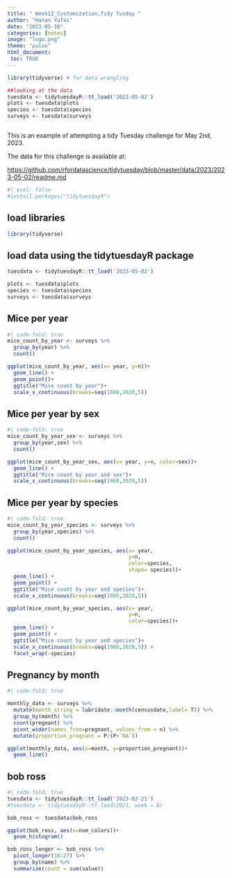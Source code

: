 ```yaml
---
title: " Week12_Customization,Tidy Tusday "
author: "Hanan Yafai"
date: "2023-05-10"
categories: [notes]
image: "logo.png"
theme: "pulse"
html_document:
 toc: TRUE
---
```


```r

library(tidyverse) # for data wrangling

```

```r
##looking at the data
tuesdata <- tidytuesdayR::tt_load('2023-05-02') 
plots <- tuesdata$plots
species <- tuesdata$species
surveys <- tuesdata$surveys 
```

```r
```

This is an example of attempting a tidy Tuesday challenge for May 2nd, 2023.

The data for this challenge is available at:

<https://github.com/rfordatascience/tidytuesday/blob/master/data/2023/2023-05-02/readme.md>

```r
#| eval: false
#install.packages("tidytuesdayR")
```

## load libraries

```r
library(tidyverse)
```

## load data using the tidytuesdayR package

```r
tuesdata <- tidytuesdayR::tt_load('2023-05-02')

plots <- tuesdata$plots
species <- tuesdata$species
surveys <- tuesdata$surveys

```

## Mice per year

```r
#| code-fold: true
mice_count_by_year <- surveys %>%
  group_by(year) %>%
  count()

ggplot(mice_count_by_year, aes(x= year, y=n))+
  geom_line() +
  geom_point()+
  ggtitle("Mice count by year")+
  scale_x_continuous(breaks=seq(1980,2020,5))
```

## Mice per year by sex

```r
#| code-fold: true
mice_count_by_year_sex <- surveys %>%
  group_by(year,sex) %>%
  count()

ggplot(mice_count_by_year_sex, aes(x= year, y=n, color=sex))+
  geom_line() +
  ggtitle("Mice count by year and sex")+
  scale_x_continuous(breaks=seq(1980,2020,5))
```

## Mice per year by species

```r
#| code-fold: true
mice_count_by_year_species <- surveys %>%
  group_by(year,species) %>%
  count()

ggplot(mice_count_by_year_species, aes(x= year, 
                                       y=n, 
                                       color=species,
                                       shape= species))+
  geom_line() +
  geom_point() +
  ggtitle("Mice count by year and species")+
  scale_x_continuous(breaks=seq(1980,2020,5))

ggplot(mice_count_by_year_species, aes(x= year, 
                                       y=n, 
                                       color=species))+
  geom_line() +
  geom_point() +
  ggtitle("Mice count by year and species")+
  scale_x_continuous(breaks=seq(1980,2020,5)) +
  facet_wrap(~species)
```

## Pregnancy by month

```r
#| code-fold: true

monthly_data <- surveys %>%
  mutate(month_string = lubridate::month(censusdate,label= T)) %>%
  group_by(month) %>%
  count(pregnant) %>%
  pivot_wider(names_from=pregnant, values_from = n) %>%
  mutate(proportion_pregnant = P/(P+`NA`))

ggplot(monthly_data, aes(x=month, y=proportion_pregnant))+
  geom_line()

```

## bob ross

```r
#| code-fold: true
tuesdata <- tidytuesdayR::tt_load('2023-02-21')
#tuesdata <- tidytuesdayR::tt_load(2023, week = 8)

bob_ross <- tuesdata$bob_ross

```

```r
ggplot(bob_ross, aes(x=num_colors))+
  geom_histogram()

```

```r
bob_ross_longer <- bob_ross %>%
  pivot_longer(10:27) %>%
  group_by(name) %>%
  summarize(count = sum(value))
```
